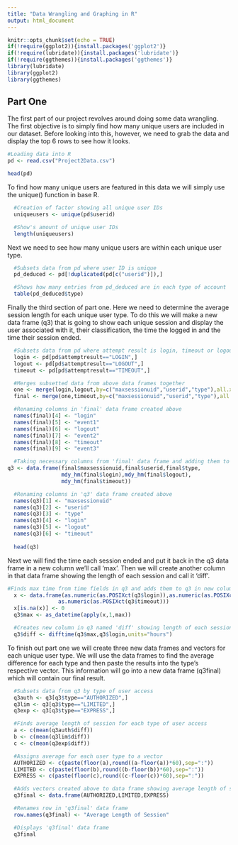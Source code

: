 ```yaml
---
title: "Data Wrangling and Graphing in R"
output: html_document
---
```


```r
knitr::opts_chunk$set(echo = TRUE)
if(!require(ggplot2)){install.packages('ggplot2')}
if(!require(lubridate)){install.packages('lubridate')}
if(!require(ggthemes)){install.packages('ggthemes')}
library(lubridate)
library(ggplot2)
library(ggthemes)
```

## Part One

The first part of our project revolves around doing some data wrangling.  The first objective is to simply find how many unique users are included in our dataset.  Before looking into this, however, we need to grab the data and display the top 6 rows to see how it looks.

```r
#Loading data into R
pd <- read.csv("Project2Data.csv")

head(pd)
```

To find how many unique users are featured in this data we will simply use the unique() function in base R.

```r
  #Creation of factor showing all unique user IDs
  uniqueusers <- unique(pd$userid)

  #Show's amount of unique user IDs
  length(uniqueusers)
```

Next we need to see how many unique users are within each unique user type.

```r
  #Subsets data from pd where user ID is unique
  pd_deduced <- pd[!duplicated(pd[c("userid")]),]

  #Shows how many entries from pd_deduced are in each type of account
  table(pd_deduced$type)
```

Finally the third section of part one.  Here we need to determine the average session length for each unique user type.  To do this we will make a new data frame (q3) that is going to show each unique session and display the user associated with it, their classification, the time the logged in and the time their session ended. 

```r
  #Subsets data from pd where attempt result is login, timeout or logout into their own data frames
  login <- pd[pd$attemptresult=="LOGIN",]
  logout <- pd[pd$attemptresult=="LOGOUT",]
  timeout <- pd[pd$attemptresult=="TIMEOUT",]

  #Merges subsetted data from above data frames together
  one <- merge(login,logout,by=c("maxsessionuid","userid","type"),all.x=TRUE)
  final <- merge(one,timeout,by=c("maxsessionuid","userid","type"),all.x=TRUE)

  #Renaming columns in 'final' data frame created above
  names(final)[4] <- "login"
  names(final)[5] <- "event1"
  names(final)[6] <- "logout"
  names(final)[7] <- "event2"
  names(final)[8] <- "timeout"
  names(final)[9] <- "event3"

  #Taking necessary columns from 'final' data frame and adding them to created 'q3' data frame
q3 <- data.frame(final$maxsessionuid,final$userid,final$type,
                 mdy_hm(final$login),mdy_hm(final$logout),
                 mdy_hm(final$timeout))

  #Renaming columns in 'q3' data frame created above 
  names(q3)[1] <- "maxsessionuid"
  names(q3)[2] <- "userid"
  names(q3)[3] <- "type"
  names(q3)[4] <- "login"
  names(q3)[5] <- "logout"
  names(q3)[6] <- "timeout"
  
  head(q3)
```

Next we will find the time each session ended and put it back in the q3 data frame in a new column we'll call 'max'.  Then we will create another column in that data frame showing the length of each session and call it 'diff'.

```r
#Finds max time from time fields in q3 and adds them to q3 in new column 'max'
  x <- data.frame(as.numeric(as.POSIXct(q3$login)),as.numeric(as.POSIXct(q3$logout)),
                as.numeric(as.POSIXct(q3$timeout)))
  x[is.na(x)] <- 0
  q3$max <- as_datetime(apply(x,1,max))

  #Creates new column in q3 named 'diff' showing length of each session
  q3$diff <- difftime(q3$max,q3$login,units="hours")
```

To finish out part one we will create three new data frames and vectors for each unique user type.  We will use the data frames to find the average difference for each type and then paste the results into the type's respective vector. This information will go into a new data frame (q3final) which will contain our final result.

```r
  #Subsets data from q3 by type of user access
  q3auth <- q3[q3$type=="AUTHORIZED",]
  q3lim <- q3[q3$type=="LIMITED",]
  q3exp <- q3[q3$type=="EXPRESS",]

  #Finds average length of session for each type of user access
  a <- c(mean(q3auth$diff))
  b <- c(mean(q3lim$diff))
  c <- c(mean(q3exp$diff))

  #Assigns average for each user type to a vector
  AUTHORIZED <- c(paste(floor(a),round((a-floor(a))*60),sep=":"))
  LIMITED <- c(paste(floor(b),round((b-floor(b))*60),sep=":"))
  EXPRESS <- c(paste(floor(c),round((c-floor(c))*60),sep=":"))

  #Adds vectors created above to data frame showing average length of session for each user ID
  q3final <- data.frame(AUTHORIZED,LIMITED,EXPRESS)

  #Renames row in 'q3final' data frame
  row.names(q3final) <- "Average Length of Session"

  #Displays 'q3final' data frame
  q3final
```
